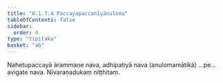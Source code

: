 ```yaml
---
title: "8.1.7.4 Paccayapaccanīyānuloma"
tableOfContents: false
sidebar:
  order: 4
type: "tipitaka"
basket: "ab"
---
```



<DynamicBreadcrumb />

<Division number="50">

<Paragraph number="1988">
Nahetupaccayā ārammaṇe nava, adhipatiyā nava (anulomamātikā) …pe…  avigate nava.

</Paragraph>
</Division>

<Paragraph number="1989" type="center">
Nīvaraṇadukaṃ niṭṭhitaṃ.
</Paragraph>